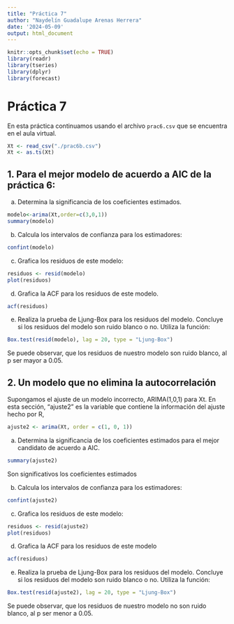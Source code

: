 ```yaml
---
title: "Práctica 7"
author: "Naydelín Guadalupe Arenas Herrera"
date: '2024-05-09'
output: html_document
---
```


```r
knitr::opts_chunk$set(echo = TRUE)
library(readr)
library(tseries)
library(dplyr)
library(forecast)
```


# Práctica 7
En esta práctica continuamos usando el archivo `prac6.csv` que se encuentra en el aula virtual.
```r
Xt <- read_csv("./prac6b.csv")
Xt <- as.ts(Xt)
```

## 1. Para el mejor modelo de acuerdo a AIC de la práctica 6:

a) Determina la significancia de los coeficientes estimados.
```r
modelo<-arima(Xt,order=c(3,0,1))
summary(modelo)
```

b) Calcula los intervalos de confianza para los estimadores:
```r
confint(modelo)
```

c) Grafica los residuos de este modelo:
```r
residuos <- resid(modelo)
plot(residuos)
```

d) Grafica la ACF para los residuos de este modelo.
```r
acf(residuos)
```


e) Realiza la prueba de Ljung-Box para los residuos del modelo. Concluye si los residuos del modelo son ruido blanco o no. Utiliza la función:
```r
Box.test(resid(modelo), lag = 20, type = "Ljung-Box")
```
Se puede observar, que los residuos de nuestro modelo son ruido blanco, al p ser mayor a 0.05.

## 2. Un modelo que no elimina la autocorrelación
Supongamos el ajuste de un modelo incorrecto, ARIMA(1,0,1) para Xt.
En esta sección, "ajuste2" es la variable que contiene la información del ajuste hecho por R,
```r
ajuste2 <- arima(Xt, order = c(1, 0, 1))
```

a) Determina la significancia de los coeficientes estimados para el mejor candidato de acuerdo a AIC.
```r
summary(ajuste2)

```
Son significativos los coeficientes estimados

b) Calcula los intervalos de confianza para los estimadores:
```r
confint(ajuste2)
```

c) Grafica los residuos de este modelo:
```r
residuos <- resid(ajuste2)
plot(residuos)
```

d) Grafica la ACF para los residuos de este modelo
```r
acf(residuos)
```


e) Realiza la prueba de Ljung-Box para los residuos del modelo. Concluye si los residuos del modelo son ruido blanco o no. Utiliza la función:

```r
Box.test(resid(ajuste2), lag = 20, type = "Ljung-Box")
```

Se puede observar, que los residuos de nuestro modelo no son ruido blanco, al p ser menor a 0.05.